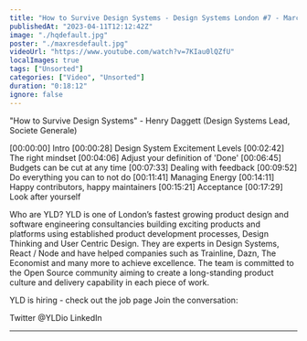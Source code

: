 ```yaml
---
title: "How to Survive Design Systems - Design Systems London #7 - March 2023"
publishedAt: "2023-04-11T12:12:42Z"
image: "./hqdefault.jpg"
poster: "./maxresdefault.jpg"
videoUrl: "https://www.youtube.com/watch?v=7KIau0lQZfU"
localImages: true
tags: ["Unsorted"]
categories: ["Video", "Unsorted"]
duration: "0:18:12"
ignore: false
---
```


"How to Survive Design Systems" - Henry Daggett (Design Systems Lead, Societe Generale)

[00:00:00] Intro
[00:00:28] Design System Excitement Levels
[00:02:42] The right mindset
[00:04:06] Adjust your definition of 'Done'
[00:06:45] Budgets can be cut at any time
[00:07:33] Dealing with feedback
[00:09:52] Do everything you can to not do
[00:11:41] Managing Energy
[00:14:11] Happy contributors, happy maintainers
[00:15:21] Acceptance
[00:17:29] Look after yourself

Who are YLD?
YLD is one of London’s fastest growing product design and software engineering consultancies building exciting products and platforms using established product development processes, Design Thinking and User Centric Design. They are experts in Design Systems, React / Node and have helped companies such as Trainline, Dazn, The Economist and many more to achieve excellence.
The team is committed to the Open Source community aiming to create a long-standing product culture and delivery capability in each piece of work.

YLD is hiring - check out the job page
Join the conversation:

Twitter @YLDio
LinkedIn

---
